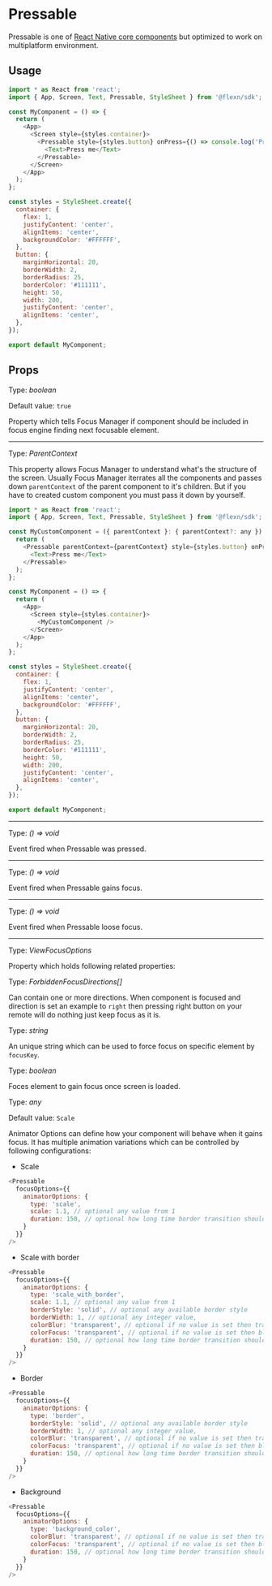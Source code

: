 
# Pressable

Pressable is one of [React Native core components](https://reactnative.dev/docs/pressable) but optimized to work on multiplatform environment. 

## Usage
```javascript
import * as React from 'react';
import { App, Screen, Text, Pressable, StyleSheet } from '@flexn/sdk';

const MyComponent = () => {
  return (
    <App>
      <Screen style={styles.container}>
        <Pressable style={styles.button} onPress={() => console.log('Pressed')}>
          <Text>Press me</Text>
        </Pressable>
      </Screen>
    </App>
  );
};

const styles = StyleSheet.create({
  container: {
    flex: 1,
    justifyContent: 'center',
    alignItems: 'center',
    backgroundColor: '#FFFFFF',
  },
  button: {
    marginHorizontal: 20,
    borderWidth: 2,
    borderRadius: 25,
    borderColor: '#111111',
    height: 50,
    width: 200,
    justifyContent: 'center',
    alignItems: 'center',
  },
});

export default MyComponent;
```

## Props

<Prop value="focus" /><Badge value="Android TV, Fire TV, Apple TV" platform /> 

Type: *boolean*

Default value: `true`

Property which tells Focus Manager if component should be included in focus engine finding next focusable element.

------------------------------------------------------------

<Prop value="parentContext" /><Badge required /><Badge value="Android TV, Fire TV, Apple TV" platform /> 

Type: *ParentContext*

This property allows Focus Manager to understand what's the structure of the screen. Usually Focus Manager iterrates all the components
and passes down `parentContext` of the parent component to it's children. But if you have to created custom component you must pass it down by
yourself.

```javascript
import * as React from 'react';
import { App, Screen, Text, Pressable, StyleSheet } from '@flexn/sdk';

const MyCustomComponent = ({ parentContext }: { parentContext?: any }) => {
  return (
    <Pressable parentContext={parentContext} style={styles.button} onPress={() => console.log('Pressed')}>
      <Text>Press me</Text>
    </Pressable>
  );
};

const MyComponent = () => {
  return (
    <App>
      <Screen style={styles.container}>
        <MyCustomComponent />
      </Screen>
    </App>
  );
};

const styles = StyleSheet.create({
  container: {
    flex: 1,
    justifyContent: 'center',
    alignItems: 'center',
    backgroundColor: '#FFFFFF',
  },
  button: {
    marginHorizontal: 20,
    borderWidth: 2,
    borderRadius: 25,
    borderColor: '#111111',
    height: 50,
    width: 200,
    justifyContent: 'center',
    alignItems: 'center',
  },
});

export default MyComponent;
```

------------------------------------------------------------

<Prop value="onPress" />

Type: *() => void*

Event fired when Pressable was pressed.

------------------------------------------------------------

<Prop value="onFocus" /><Badge value="Android TV, Fire TV, Apple TV" platform /> 

Type: *() => void*

Event fired when Pressable gains focus.

------------------------------------------------------------

<Prop value="onBlur" /><Badge value="Android TV, Fire TV, Apple TV" platform /> 

Type: *() => void*

Event fired when Pressable loose focus.

------------------------------------------------------------

<Prop value="focusOptions" /><Badge value="Android TV, Fire TV, Apple TV" platform /> 

Type: *ViewFocusOptions*

Property which holds following related properties:

<Prop value="focusOptions.forbiddenFocusDirections" subProperty />


Type: *ForbiddenFocusDirections[]*

Can contain one or more directions. When component is focused and direction is set an example to `right` then pressing right button on your remote will do nothing just keep focus as it is.

<Prop value="focusOptions.focusKey" subProperty />

Type: *string*

An unique string which can be used to force focus on specific element by `focusKey`.

<Prop value="focusOptions.hasInitialFocus" subProperty />

Type: *boolean*

Foces element to gain focus once screen is loaded.

<Prop value="focusOptions.animatorOptions" subProperty />

Type: *any*

Default value: `Scale`

Animator Options can define how your component will behave when it gains focus. It has multiple animation variations which can be controlled by following configurations:

- Scale

```javascript
<Pressable
  focusOptions={{
    animatorOptions: {
      type: 'scale',
      scale: 1.1, // optional any value from 1
      duration: 150, // optional how long time border transition should take
    }
  }}
/>
```

- Scale with border

```javascript
<Pressable
  focusOptions={{
    animatorOptions: {
      type: 'scale_with_border',
      scale: 1.1, // optional any value from 1
      borderStyle: 'solid', // optional any available border style
      borderWidth: 1, // optional any integer value,
      colorBlur: 'transparent', // optional if no value is set then transparent is applied
      colorFocus: 'transparent', // optional if no value is set then black is applied,
      duration: 150, // optional how long time border transition should take
    }
  }}
/>

```
- Border

```javascript
<Pressable
  focusOptions={{
    animatorOptions: {
      type: 'border',
      borderStyle: 'solid', // optional any available border style
      borderWidth: 1, // optional any integer value,
      colorBlur: 'transparent', // optional if no value is set then transparent is applied
      colorFocus: 'transparent', // optional if no value is set then black is applied,
      duration: 150, // optional how long time border transition should take
    }
  }}
/>
```

- Background

```javascript
<Pressable
  focusOptions={{
    animatorOptions: {
      type: 'background_color',
      colorBlur: 'transparent', // optional if no value is set then transparent is applied
      colorFocus: 'transparent', // optional if no value is set then black is applied,
      duration: 150, // optional how long time border transition should take
    }
  }}
/>
```
